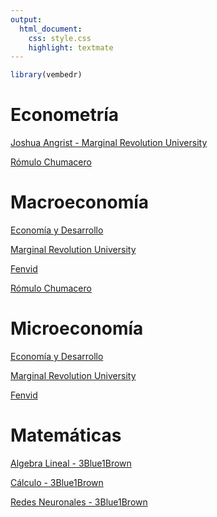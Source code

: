 ```yaml
---
output: 
  html_document:
    css: style.css
    highlight: textmate
---
```


```r
library(vembedr)

```

# Econometría 

[Joshua Angrist - Marginal Revolution University](https://www.youtube.com/playlist?list=PL-uRhZ_p-BM5ovNRg-G6hDib27OCvcyW8)

[Rómulo Chumacero](https://www.youtube.com/playlist?list=PL09ENlvHqN-8jhVrnsgrfi_fyf4RygjgA)


# Macroeconomía

[Economía y Desarrollo](https://www.youtube.com/playlist?list=PLa1CmC-O00yYQ0WpzZ_y9H2w_MtxIcxR0)

[Marginal Revolution University](https://www.youtube.com/playlist?list=PL-uRhZ_p-BM52EbMG1NR1ZfG9tEvcxE4u)

[Fenvid](https://www.youtube.com/playlist?list=PLuWahU49hzjeSgihNzmv0IYroWjpouZyA)

[Rómulo Chumacero](https://www.youtube.com/playlist?list=PL09ENlvHqN-9DNDha4lgbh_NjpTrzHcQl)


# Microeconomía

[Economía y Desarrollo](https://www.youtube.com/playlist?list=PLa1CmC-O00ybeV_NBTPBuE63sTtqkpjaA)

[Marginal Revolution University](https://www.youtube.com/playlist?list=PL-uRhZ_p-BM4XnKSe3BJa23-XKJs_k4KY)

[Fenvid](https://www.youtube.com/playlist?list=PLuWahU49hzjdj1zWjScl_jVR_TDwgOhqt)


# Matemáticas

[Algebra Lineal - 3Blue1Brown](https://www.youtube.com/playlist?list=PLZHQObOWTQDPD3MizzM2xVFitgF8hE_ab)

[Cálculo - 3Blue1Brown](https://www.youtube.com/playlist?list=PLZHQObOWTQDMsr9K-rj53DwVRMYO3t5Yr)

[Redes Neuronales - 3Blue1Brown](https://www.youtube.com/channel/CSANnvayOd8Ay2scpk91AtpA16FvVqEg_zCZL32hs)



